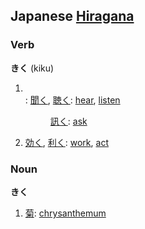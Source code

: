 ==Japanese [[Hiragana]]==
===Verb===
'''きく''' (kiku)
#<br>
#: [[聞く]], [[聴く]]: [[hear]], [[listen]]
#: [[訊く]]: [[ask]]
# [[効く]], [[利く]]: [[work]], [[act]]

===Noun===
'''きく'''

# [[菊]]: [[chrysanthemum]]